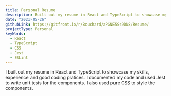 ```yaml
---
title: Personal Resume
description: Built out my resume in React and TypeScript to showcase my skills, experience and good coding pratices.
date: "2023-05-26"
githubLink: https://gitfront.io/r/Bouchard/aPGNE5Ss9DN8/Resume/
projectType: Personal
keyWords:
  - React
  - TypeScript
  - CSS
  - Jest
  - ESLint
---
```


I built out my resume in React and TypeScript to showcase my skills, experience and good coding pratices.
I documented my code and used Jest to write unit tests for the components. I also used pure CSS to style the components.

